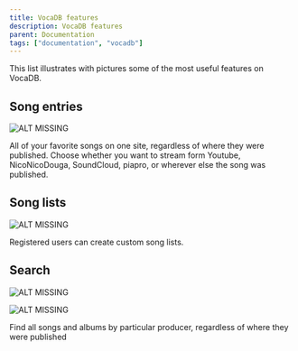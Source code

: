 ---
title: VocaDB features
description: VocaDB features
parent: Documentation
tags: ["documentation", "vocadb"]
---

This list illustrates with pictures some of the most useful features on VocaDB.

## Song entries
![ALT MISSING](public/images/vocadb_features/multi-source.png)

All of your favorite songs on one site, regardless of where they were published. Choose whether you want to stream form Youtube, NicoNicoDouga, SoundCloud, piapro, or wherever else the song was published.

## Song lists
![ALT MISSING](public/images/vocadb_features/songlist.png)

Registered users can create custom song lists.

## Search
![ALT MISSING](public/images/vocadb_features/songs-by-artist.png)

![ALT MISSING](public/images/vocadb_features/albums-by-artist.png)

Find all songs and albums by particular producer, regardless of where they were published